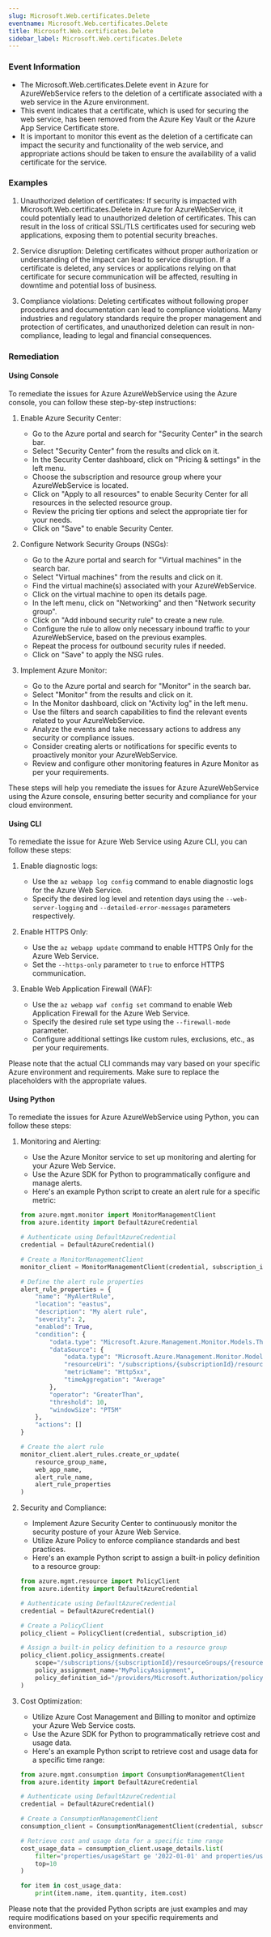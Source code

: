 ```yaml
--- 
slug: Microsoft.Web.certificates.Delete
eventname: Microsoft.Web.certificates.Delete
title: Microsoft.Web.certificates.Delete
sidebar_label: Microsoft.Web.certificates.Delete
---
```

                       
### Event Information

- The Microsoft.Web.certificates.Delete event in Azure for AzureWebService refers to the deletion of a certificate associated with a web service in the Azure environment.
- This event indicates that a certificate, which is used for securing the web service, has been removed from the Azure Key Vault or the Azure App Service Certificate store.
- It is important to monitor this event as the deletion of a certificate can impact the security and functionality of the web service, and appropriate actions should be taken to ensure the availability of a valid certificate for the service.


### Examples

1. Unauthorized deletion of certificates: If security is impacted with Microsoft.Web.certificates.Delete in Azure for AzureWebService, it could potentially lead to unauthorized deletion of certificates. This can result in the loss of critical SSL/TLS certificates used for securing web applications, exposing them to potential security breaches.

2. Service disruption: Deleting certificates without proper authorization or understanding of the impact can lead to service disruption. If a certificate is deleted, any services or applications relying on that certificate for secure communication will be affected, resulting in downtime and potential loss of business.

3. Compliance violations: Deleting certificates without following proper procedures and documentation can lead to compliance violations. Many industries and regulatory standards require the proper management and protection of certificates, and unauthorized deletion can result in non-compliance, leading to legal and financial consequences.

### Remediation

#### Using Console

To remediate the issues for Azure AzureWebService using the Azure console, you can follow these step-by-step instructions:

1. Enable Azure Security Center:
   - Go to the Azure portal and search for "Security Center" in the search bar.
   - Select "Security Center" from the results and click on it.
   - In the Security Center dashboard, click on "Pricing & settings" in the left menu.
   - Choose the subscription and resource group where your AzureWebService is located.
   - Click on "Apply to all resources" to enable Security Center for all resources in the selected resource group.
   - Review the pricing tier options and select the appropriate tier for your needs.
   - Click on "Save" to enable Security Center.

2. Configure Network Security Groups (NSGs):
   - Go to the Azure portal and search for "Virtual machines" in the search bar.
   - Select "Virtual machines" from the results and click on it.
   - Find the virtual machine(s) associated with your AzureWebService.
   - Click on the virtual machine to open its details page.
   - In the left menu, click on "Networking" and then "Network security group".
   - Click on "Add inbound security rule" to create a new rule.
   - Configure the rule to allow only necessary inbound traffic to your AzureWebService, based on the previous examples.
   - Repeat the process for outbound security rules if needed.
   - Click on "Save" to apply the NSG rules.

3. Implement Azure Monitor:
   - Go to the Azure portal and search for "Monitor" in the search bar.
   - Select "Monitor" from the results and click on it.
   - In the Monitor dashboard, click on "Activity log" in the left menu.
   - Use the filters and search capabilities to find the relevant events related to your AzureWebService.
   - Analyze the events and take necessary actions to address any security or compliance issues.
   - Consider creating alerts or notifications for specific events to proactively monitor your AzureWebService.
   - Review and configure other monitoring features in Azure Monitor as per your requirements.

These steps will help you remediate the issues for Azure AzureWebService using the Azure console, ensuring better security and compliance for your cloud environment.

#### Using CLI

To remediate the issue for Azure Web Service using Azure CLI, you can follow these steps:

1. Enable diagnostic logs:
   - Use the `az webapp log config` command to enable diagnostic logs for the Azure Web Service.
   - Specify the desired log level and retention days using the `--web-server-logging` and `--detailed-error-messages` parameters respectively.

2. Enable HTTPS Only:
   - Use the `az webapp update` command to enable HTTPS Only for the Azure Web Service.
   - Set the `--https-only` parameter to `true` to enforce HTTPS communication.

3. Enable Web Application Firewall (WAF):
   - Use the `az webapp waf config set` command to enable Web Application Firewall for the Azure Web Service.
   - Specify the desired rule set type using the `--firewall-mode` parameter.
   - Configure additional settings like custom rules, exclusions, etc., as per your requirements.

Please note that the actual CLI commands may vary based on your specific Azure environment and requirements. Make sure to replace the placeholders with the appropriate values.

#### Using Python

To remediate the issues for Azure AzureWebService using Python, you can follow these steps:

1. Monitoring and Alerting:
   - Use the Azure Monitor service to set up monitoring and alerting for your Azure Web Service.
   - Use the Azure SDK for Python to programmatically configure and manage alerts.
   - Here's an example Python script to create an alert rule for a specific metric:

   ```python
   from azure.mgmt.monitor import MonitorManagementClient
   from azure.identity import DefaultAzureCredential

   # Authenticate using DefaultAzureCredential
   credential = DefaultAzureCredential()

   # Create a MonitorManagementClient
   monitor_client = MonitorManagementClient(credential, subscription_id)

   # Define the alert rule properties
   alert_rule_properties = {
       "name": "MyAlertRule",
       "location": "eastus",
       "description": "My alert rule",
       "severity": 2,
       "enabled": True,
       "condition": {
           "odata.type": "Microsoft.Azure.Management.Monitor.Models.ThresholdRuleCondition",
           "dataSource": {
               "odata.type": "Microsoft.Azure.Management.Monitor.Models.RuleMetricDataSource",
               "resourceUri": "/subscriptions/{subscriptionId}/resourceGroups/{resourceGroupName}/providers/Microsoft.Web/sites/{webAppName}",
               "metricName": "Http5xx",
               "timeAggregation": "Average"
           },
           "operator": "GreaterThan",
           "threshold": 10,
           "windowSize": "PT5M"
       },
       "actions": []
   }

   # Create the alert rule
   monitor_client.alert_rules.create_or_update(
       resource_group_name,
       web_app_name,
       alert_rule_name,
       alert_rule_properties
   )
   ```

2. Security and Compliance:
   - Implement Azure Security Center to continuously monitor the security posture of your Azure Web Service.
   - Utilize Azure Policy to enforce compliance standards and best practices.
   - Here's an example Python script to assign a built-in policy definition to a resource group:

   ```python
   from azure.mgmt.resource import PolicyClient
   from azure.identity import DefaultAzureCredential

   # Authenticate using DefaultAzureCredential
   credential = DefaultAzureCredential()

   # Create a PolicyClient
   policy_client = PolicyClient(credential, subscription_id)

   # Assign a built-in policy definition to a resource group
   policy_client.policy_assignments.create(
       scope="/subscriptions/{subscriptionId}/resourceGroups/{resourceGroupName}",
       policy_assignment_name="MyPolicyAssignment",
       policy_definition_id="/providers/Microsoft.Authorization/policyDefinitions/{policyDefinitionId}"
   )
   ```

3. Cost Optimization:
   - Utilize Azure Cost Management and Billing to monitor and optimize your Azure Web Service costs.
   - Use the Azure SDK for Python to programmatically retrieve cost and usage data.
   - Here's an example Python script to retrieve cost and usage data for a specific time range:

   ```python
   from azure.mgmt.consumption import ConsumptionManagementClient
   from azure.identity import DefaultAzureCredential

   # Authenticate using DefaultAzureCredential
   credential = DefaultAzureCredential()

   # Create a ConsumptionManagementClient
   consumption_client = ConsumptionManagementClient(credential, subscription_id)

   # Retrieve cost and usage data for a specific time range
   cost_usage_data = consumption_client.usage_details.list(
       filter="properties/usageStart ge '2022-01-01' and properties/usageEnd le '2022-01-31'",
       top=10
   )

   for item in cost_usage_data:
       print(item.name, item.quantity, item.cost)
   ```

Please note that the provided Python scripts are just examples and may require modifications based on your specific requirements and environment.


 